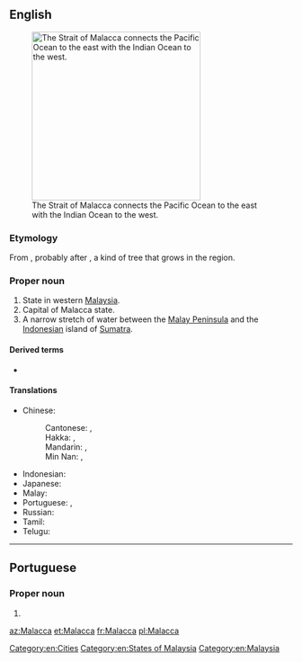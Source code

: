 {{also|malacca}}
==English==
[[Image:Strait of malacca.jpg|thumb|right|300px|The Strait of Malacca connects the Pacific Ocean to the east with the Indian Ocean to the west.]]

===Etymology===
From {{etyl|ms|en}} {{m|ms|Melaka}}, probably after {{m|ms|melaka}}, a kind of tree that grows in the region.

===Proper noun===
{{en-proper noun}}

# State in western [[Malaysia]].
# Capital of Malacca state.
# A narrow stretch of water between the [[Malay Peninsula]] and the [[Indonesia]]n island of [[Sumatra]].

====Derived terms====
* {{l|en|Malacca cane}}

====Translations====
{{trans-top|state in Malaysia}}
* Chinese:
*: Cantonese: {{t|yue|馬六甲|sc=Hani}}, {{t|yue|马六甲|tr=maa5 luk6 gaap3|sc=Hani}}
*: Hakka: {{t|hak|馬六甲|sc=Hani}}, {{t|hak|马六甲|tr=Mâ-liuk-kap|sc=Hani}}
*: Mandarin: {{t+|cmn|馬六甲}}, {{t+|cmn|马六甲|tr=Mǎliùjiǎ}}
*: Min Nan: {{t|nan|馬六甲|sc=Hani}}, {{t|nan|马六甲|tr=Má-la̍k-kah|sc=Hani}}
{{trans-mid}}
* Indonesian: {{t+|id|Melaka}}
* Japanese: {{t|ja|マラッカ|tr=Marakka|sc=Jpan}}
* Malay: {{t|ms|Melaka}}
* Portuguese: {{t|pt|Malaca|f}}, {{t|pt|Málaca|f}}
* Russian: {{t+|ru|Мала́кка|f}}
* Tamil: {{t|ta|மலாக்கா|sc=Hans}}
* Telugu: {{t|te|మలక్కా}}
{{trans-bottom}}

[[Category:en:Cities]]
[[Category:en:States of Malaysia]]
[[Category:en:Malaysia]]

----

==Portuguese==

===Proper noun===
{{pt-proper noun|f}}

# {{alternative spelling of|Malaca|lang=pt}}

[[az:Malacca]]
[[et:Malacca]]
[[fr:Malacca]]
[[pl:Malacca]]